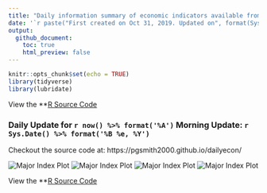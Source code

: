 ---
title: "Daily information summary of economic indicators available from FRED, FRB St. Louis"
date: '`r paste("First created on Oct 31, 2019. Updated on", format(Sys.Date(),"%b %d, %Y"))`'
output: 
  github_document:
    toc: true
    html_preview: false
---

```{r setup, include=FALSE}
knitr::opts_chunk$set(echo = TRUE)
library(tidyverse)
library(lubridate)
```

View the **[R Source Code](code.md)

### Daily Update for `r now() %>% format('%A')` Morning Update: `r Sys.Date() %>% format('%B %e, %Y')`

Checkout the source code at: https://pgsmith2000.github.io/dailyecon/

![Major Index Plot](https://pgsmith2000.github.io/dailyecon/output/g1.png)
![Major Index Plot](https://pgsmith2000.github.io/dailyecon/output/g2.png)
![Major Index Plot](https://pgsmith2000.github.io/dailyecon/output/g3.png)
![Major Index Plot](https://pgsmith2000.github.io/dailyecon/output/g4.png)

View the **[R Source Code](code.md)